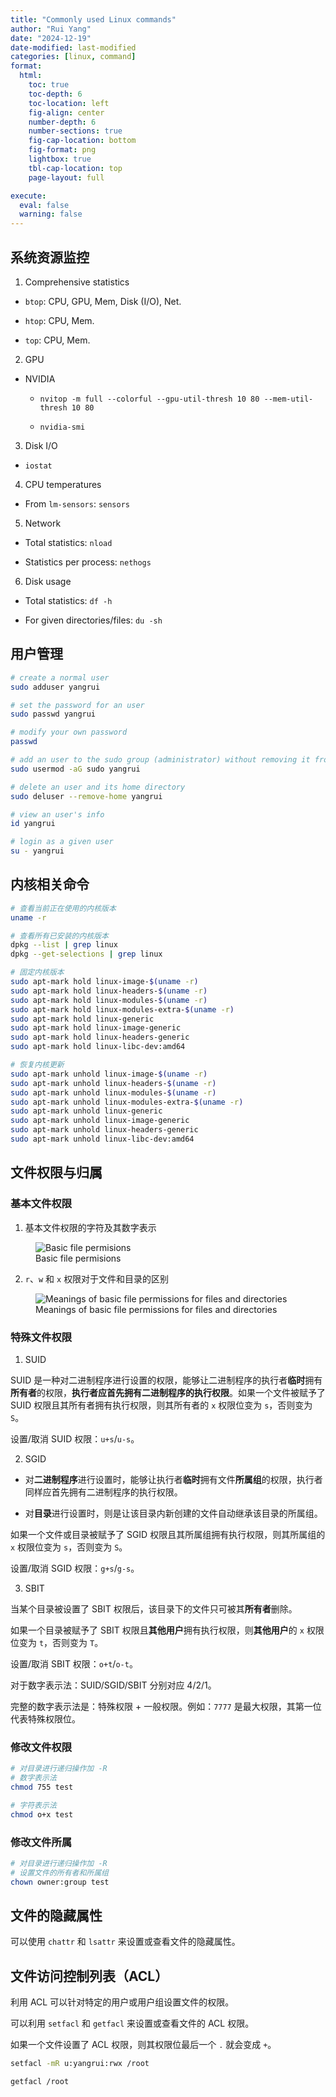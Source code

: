 ```yaml
---
title: "Commonly used Linux commands"
author: "Rui Yang"
date: "2024-12-19"
date-modified: last-modified
categories: [linux, command]
format:
  html:
    toc: true
    toc-depth: 6
    toc-location: left
    fig-align: center
    number-depth: 6
    number-sections: true
    fig-cap-location: bottom
    fig-format: png
    lightbox: true
    tbl-cap-location: top
    page-layout: full

execute:
  eval: false
  warning: false
---
```


## 系统资源监控

1. Comprehensive statistics

- `btop`: CPU, GPU, Mem, Disk (I/O), Net.

- `htop`: CPU, Mem.

- `top`: CPU, Mem.

2. GPU

- NVIDIA

  * `nvitop -m full --colorful --gpu-util-thresh 10 80 --mem-util-thresh 10 80`

  * `nvidia-smi`

3. Disk I/O

- `iostat`

4. CPU  temperatures

- From `lm-sensors`: `sensors`

5. Network

- Total statistics: `nload`

- Statistics per process: `nethogs`

6. Disk usage

- Total statistics: `df -h`

- For given directories/files: `du -sh`

## 用户管理

```bash
# create a normal user
sudo adduser yangrui

# set the password for an user
sudo passwd yangrui

# modify your own password
passwd

# add an user to the sudo group (administrator) without removing it from other groups
sudo usermod -aG sudo yangrui

# delete an user and its home directory
sudo deluser --remove-home yangrui

# view an user's info
id yangrui

# login as a given user
su - yangrui
```

## 内核相关命令

```bash
# 查看当前正在使用的内核版本
uname -r

# 查看所有已安装的内核版本
dpkg --list | grep linux
dpkg --get-selections | grep linux

# 固定内核版本
sudo apt-mark hold linux-image-$(uname -r)
sudo apt-mark hold linux-headers-$(uname -r)
sudo apt-mark hold linux-modules-$(uname -r)
sudo apt-mark hold linux-modules-extra-$(uname -r)
sudo apt-mark hold linux-generic
sudo apt-mark hold linux-image-generic
sudo apt-mark hold linux-headers-generic
sudo apt-mark hold linux-libc-dev:amd64

# 恢复内核更新
sudo apt-mark unhold linux-image-$(uname -r)
sudo apt-mark unhold linux-headers-$(uname -r)
sudo apt-mark unhold linux-modules-$(uname -r)
sudo apt-mark unhold linux-modules-extra-$(uname -r)
sudo apt-mark unhold linux-generic
sudo apt-mark unhold linux-image-generic
sudo apt-mark unhold linux-headers-generic
sudo apt-mark unhold linux-libc-dev:amd64
```

## 文件权限与归属

### 基本文件权限

1. 基本文件权限的字符及其数字表示

![Basic file permisions](./figures/basic_file_permissions.png){.lightbox fig-alt="Click to see a larger version of the image" fig-align="center"}

2. `r`、`w` 和 `x` 权限对于文件和目录的区别

![Meanings of basic file permissions for files and directories](./figures/meanings_of_basic_file_permissions_for_files_and_directories.png){.lightbox fig-alt="Click to see a larger version of the image" fig-align="center"}

### 特殊文件权限

1. SUID

SUID 是一种对二进制程序进行设置的权限，能够让二进制程序的执行者**临时**拥有**所有者**的权限，**执行者应首先拥有二进制程序的执行权限**。如果一个文件被赋予了 SUID 权限且其所有者拥有执行权限，则其所有者的 `x` 权限位变为 `s`，否则变为 `S`。

设置/取消 SUID 权限：`u+s`/`u-s`。

2. SGID

- 对**二进制程序**进行设置时，能够让执行者**临时**拥有文件**所属组**的权限，执行者同样应首先拥有二进制程序的执行权限。

- 对**目录**进行设置时，则是让该目录内新创建的文件自动继承该目录的所属组。

如果一个文件或目录被赋予了 SGID 权限且其所属组拥有执行权限，则其所属组的 `x` 权限位变为 `s`，否则变为 `S`。

设置/取消 SGID 权限：`g+s`/`g-s`。

3. SBIT

当某个目录被设置了 SBIT 权限后，该目录下的文件只可被其**所有者**删除。

如果一个目录被赋予了 SBIT 权限且**其他用户**拥有执行权限，则**其他用户**的 `x` 权限位变为 `t`，否则变为 `T`。

设置/取消 SBIT 权限：`o+t`/`o-t`。

对于数字表示法：SUID/SGID/SBIT 分别对应 4/2/1。

完整的数字表示法是：特殊权限 + 一般权限。例如：`7777` 是最大权限，其第一位代表特殊权限位。

### 修改文件权限

```bash
# 对目录进行递归操作加 -R
# 数字表示法
chmod 755 test

# 字符表示法
chmod o+x test
```

### 修改文件所属

```bash
# 对目录进行递归操作加 -R
# 设置文件的所有者和所属组
chown owner:group test
```

## 文件的隐藏属性

可以使用 `chattr` 和 `lsattr` 来设置或查看文件的隐藏属性。

## 文件访问控制列表（ACL）

利用 ACL 可以针对特定的用户或用户组设置文件的权限。

可以利用 `setfacl` 和 `getfacl` 来设置或查看文件的 ACL 权限。

如果一个文件设置了 ACL 权限，则其权限位最后一个 `.` 就会变成 `+`。

```bash
setfacl -mR u:yangrui:rwx /root

getfacl /root
```
